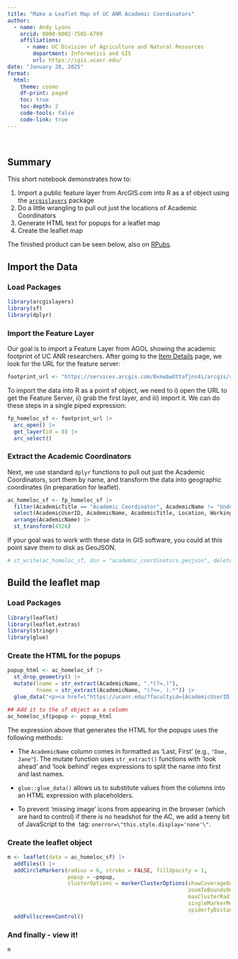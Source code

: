 ```yaml
---
title: "Make a Leaflet Map of UC ANR Academic Coordinators"
author:
  - name: Andy Lyons
    orcid: 0000-0002-7505-6709
    affiliations:
      - name: UC Division of Agriculture and Natural Resources
        department: Informatics and GIS
        url: https://igis.ucanr.edu/
date: "January 28, 2025"
format:
  html:
    theme: cosmo
    df-print: paged
    toc: true
    toc-depth: 2
    code-tools: false
    code-link: true
---
```


\

## Summary 

This short notebook demonstrates how to:

1) Import a public feature layer from ArcGIS.com into R as a sf object using the [`arcgislayers`](https://r.esri.com/arcgislayers/) package  
2) Do a little wrangling to pull out just the locations of Academic Coordinators
3) Generate HTML text for popups for a leaflet map
4) Create the leaflet map

The finished product can be seen below, also on [RPubs](https://rpubs.com/ajlyons/ucanr-ac-map).

## Import the Data

### Load Packages

```r
library(arcgislayers)
library(sf)
library(dplyr)
```

### Import the Feature Layer

Our goal is to import a Feature Layer from AGOL showing the academic footprint of UC ANR researchers. After going to the [Item Details](https://ucanr.maps.arcgis.com/home/item.html?id=5725f6622a05449dbd7034cea3eed76b) page, we look for the URL for the feature server:

```r
footprint_url <- "https://services.arcgis.com/0xnwbwUttaTjns4i/arcgis/rest/services/AcademicFootprintLocData/FeatureServer"
```

To import the data into R as a point sf object, we need to i) open the URL to get the Feature Server, ii) grab the first layer, and iii) import it. We can do these steps in a single piped expression:

```r
fp_homeloc_sf <- footprint_url |> 
  arc_open() |> 
  get_layer(id = 0) |> 
  arc_select()
```

### Extract the Academic Coordinators

Next, we use standard `dplyr` functions to pull out just the Academic Coordinators, sort them by name, and transform the data into geographic coordinates (in preparation for leaflet).

```r
ac_homeloc_sf <- fp_homeloc_sf |> 
  filter(AcademicTitle == "Academic Coordinator", AcademicName != "Under Recruitment") |> 
  select(AcademicUserID, AcademicName, AcademicTitle, Location, WorkingTitle, FTE, Discipline) |> 
  arrange(AcademicName) |> 
  st_transform(4326)
```

If your goal was to work with these data in GIS software, you could at this point save them to disk as GeoJSON.

```r
# st_write(ac_homeloc_sf, dsn = "academic_coordinators.geojson", delete_dsn = TRUE)
```

## Build the leaflet map

### Load Packages

```r
library(leaflet)
library(leaflet.extras)
library(stringr)
library(glue)
```

### Create the HTML for the popups

```r
popup_html <- ac_homeloc_sf |> 
  st_drop_geometry() |> 
  mutate(lname = str_extract(AcademicName, ".*(?=,)"),
         fname = str_extract(AcademicName, "(?<=, ).*")) |> 
  glue_data("<p><a href=\"https://ucanr.edu/?facultyid={AcademicUserID}\" target=\"_blank\"><strong>{fname} {lname}</strong></a><br/><em>{WorkingTitle}</em><br/>{Location}</p><p style=\"text-align:center; margin-top:1em;\"><img src=\"https://ucanr.edu/DIRPhotos/{AcademicUserID}_original.jpg\" width=\"125\" onerror=\"this.style.display='none'\"/></p>")

## Add it to the sf object as a column
ac_homeloc_sf$popup <- popup_html
```

::: {.callout-tip title="Tips"}
The expression above that generates the HTML for the popups uses the following methods:

- The `AcademicName` column comes in formatted as 'Last, First' (e.g., `"Doe, Jane"`). The mutate function uses `str_extract()` functions with 'look ahead' and 'look behind' regex expressions to split the name into first and last names.

- `glue::glue_data()` allows us to substitute values from the columns into an HTML expression with placeholders.

- To prevent 'missing image' icons from appearing in the browser (which are hard to control) if there is no headshot for the AC, we add a teeny bit of JavaScript to the <img> tag: `onerror=\"this.style.display='none'\"`.
:::


### Create the leaflet object

```r
m <- leaflet(data = ac_homeloc_sf) |> 
  addTiles() |> 
  addCircleMarkers(radius = 6, stroke = FALSE, fillOpacity = 1,
                   popup = ~popup,
                   clusterOptions = markerClusterOptions(showCoverageOnHover = FALSE,
                                                         zoomToBoundsOnClick = TRUE,
                                                         maxClusterRadius = 10,
                                                         singleMarkerMode = TRUE,
                                                         spiderfyDistanceMultiplier=1.5)) |> 
  addFullscreenControl()
```

### And finally - view it!

```r
m
```


